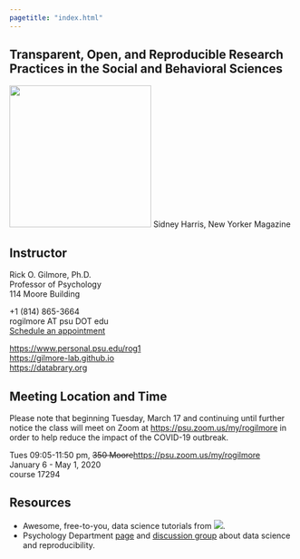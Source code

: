 ```yaml
---
pagetitle: "index.html"
---
```


## Transparent, Open, and Reproducible Research Practices in the Social and Behavioral Sciences

<img src="http://imgc-cn.artprintimages.com/images/P-473-488-90/60/6079/KTUD100Z/posters/sidney-harris-i-think-you-should-be-more-explicit-here-in-step-two-cartoon.jpg" width=250px>
Sidney Harris, New Yorker Magazine

## Instructor

Rick O. Gilmore, Ph.D.</br>
Professor of Psychology</br>
114 Moore Building</br>

+1 (814) 865-3664</br>
rogilmore AT psu DOT edu</br>
[Schedule an appointment](http://doodle.com/rickgilmore)</br>

[https://www.personal.psu.edu/rog1](https://www.personal.psu.edu/rog1)</br>
[https://gilmore-lab.github.io](https://gilmore-lab.github.io)</br>
[https://databrary.org](https://databrary.org)</br>

## Meeting Location and Time

Please note that beginning Tuesday, March 17 and continuing until further notice the class will meet on Zoom at <https://psu.zoom.us/my/rogilmore> in order to help reduce the impact of the COVID-19 outbreak.

Tues 09:05-11:50 pm, ~~350 Moore~~<https://psu.zoom.us/my/rogilmore></br>
January 6 - May 1, 2020</br>
course 17294</br>

## Resources

- Awesome, free-to-you, data science tutorials from <a href="https://www.datacamp.com/courses"><img src="img/DataCamp-50px.png"></a>.
- Psychology Department [page](https://psu-psychology.github.io/data-science-and-reproducibility/) and [discussion group](https://psu-psychology.github.io/data-science-and-reproducibility/forum.html) about data science and reproducibility.
